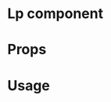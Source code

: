 
<Meta title="MDX|Lp" component={Lp} />

# Lp component

<Description of={Lp} />

# Props

<Props of={Lp} />

# Usage

<Preview withSource>
  <Story name="basic sample">
    <Lp document={object("document", lpCertificate)} handleObfuscation={action("handleObfuscation")} />
  </Story>
  <Story name="example with warning">
    <Lp
      document={object("document", lpCertificate)}
      rawDocument={{ signature: { targetHash: "abc" } }}
      handleObfuscation={action("handleObfuscation")}
    />
  </Story>
</Preview>
